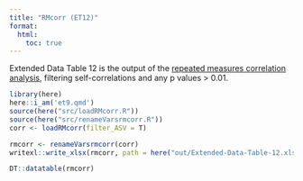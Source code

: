 ```yaml
---
title: "RMcorr (ET12)"
format:
  html:
    toc: true
---
```


Extended Data Table 12 is the output of the [repeated measures correlation analysis](helper-rmcorr.qmd), filtering self-correlations and any p values > 0.01.

```r
library(here)
here::i_am('et9.qmd')
source(here("src/loadRMcorr.R"))
source(here("src/renameVarsrmcorr.R"))
corr <- loadRMcorr(filter_ASV = T)

rmcorr <- renameVarsrmcorr(corr)
writexl::write_xlsx(rmcorr, path = here("out/Extended-Data-Table-12.xlsx"))
```

```r
DT::datatable(rmcorr)

```